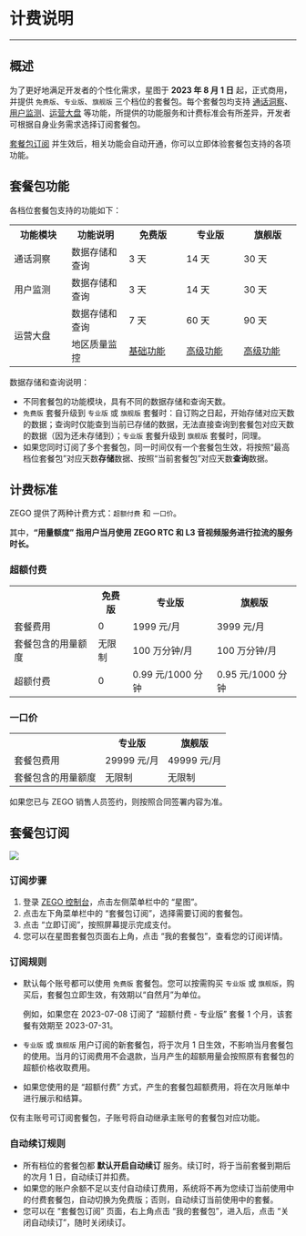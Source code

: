 # 计费说明

- - -

## 概述

为了更好地满足开发者的个性化需求，星图于 **2023 年 8 月 1 日** 起，正式商用，并提供 `免费版`、`专业版`、`旗舰版` 三个档位的套餐包。每个套餐包均支持 [通话洞察](./../Guides/Communication%20Insights/Function%20introduction.mdx)、[用户监测](./../Guides/User%20behavior%20monitoring.mdx)、[运营大盘](./../Guides/Operations%20Dashboard/Function%20introduction.mdx) 等功能，所提供的功能服务和计费标准会有所差异，开发者可根据自身业务需求选择订阅套餐包。

[套餐包订阅](#套餐包订阅) 并生效后，相关功能会自动开通，你可以立即体验套餐包支持的各项功能。

## 套餐包功能

各档位套餐包支持的功能如下：

<table>
  <colgroup>
    <col width="20%" />
    <col width="20%" />
    <col width="20%" />
    <col width="20%" />
    <col width="20%" />
  </colgroup>
<tbody><tr>
<th>功能模块</th>
<th>功能说明</th>
<th>免费版</th>
<th>专业版</th>
<th>旗舰版</th>
</tr>
<tr>
<td>通话洞察</td>
<td>数据存储和查询</td>
<td>3 天</td>
<td>14 天</td>
<td>30 天</td>
</tr>
<tr>
<td>用户监测</td>
<td>数据存储和查询</td>
<td>3 天</td>
<td>14 天</td>
<td>30 天</td>
</tr>
<tr>
<td rowspan="2">运营大盘</td>
<td>数据存储和查询</td>
<td>7 天</td>
<td>60 天</td>
<td>90 天</td>
</tr>
<tr>
<td>地区质量监控</td>
<td><a href="./../Guides/Operations%20Dashboard/Function%20introduction.mdx" target="blank">基础功能</a></td>
<td><a href="./../Guides/Operations%20Dashboard/Regional%20quality(Pro).mdx" target="blank">高级功能</a></td>
<td><a href="./../Guides/Operations%20Dashboard/Regional%20quality(Pro).mdx" target="blank">高级功能</a></td>
</tr>
</tbody></table>

<Note title="说明">

数据存储和查询说明：

- 不同套餐包的功能模块，具有不同的数据存储和查询天数。
- `免费版` 套餐升级到 `专业版` 或 `旗舰版` 套餐时：自订购之日起，开始存储对应天数的数据；查询时仅能查到当前已存储的数据，无法直接查询到套餐包对应天数的数据（因为还未存储到）；`专业版` 套餐升级到 `旗舰版` 套餐时，同理。
- 如果您同时订阅了多个套餐包，同一时间仅有一个套餐包生效，将按照“最高档位套餐包”对应天数**存储**数据、按照“当前套餐包”对应天数**查询**数据。
</Note>



## 计费标准

ZEGO 提供了两种计费方式：`超额付费` 和 `一口价`。

其中，**“用量额度” 指用户当月使用 ZEGO RTC 和 L3 音视频服务进行拉流的服务时长。**

### 超额付费

<table>
<tbody><tr>
<th></th>
<th>免费版</th>
<th>专业版</th>
<th>旗舰版</th>
</tr>
<tr>
<td>套餐费用</td>
<td>0</td>
<td>1999 元/月</td>
<td>3999 元/月</td>
</tr>
<tr>
<td>套餐包含的用量额度</td>
<td>无限制</td>
<td>100 万分钟/月</td>
<td>100 万分钟/月</td>
</tr>
<tr>
<td>超额付费</td>
<td>0</td>
<td>0.99 元/1000 分钟</td>
<td>0.95 元/1000 分钟</td>
</tr>
</tbody></table>

### 一口价

<table>
<tbody><tr>
<th></th>
<th>专业版</th>
<th>旗舰版</th>
</tr>
<tr>
<td>套餐包费用</td>
<td>29999 元/月</td>
<td>49999 元/月</td>
</tr>
<tr>
<td>套餐包含的用量额度</td>
<td>无限制</td>
<td>无限制</td>
</tr>
</tbody></table>


<Note title="说明">

如果您已与 ZEGO 销售人员签约，则按照合同签署内容为准。
</Note>


## 套餐包订阅

<Frame width="80%" height="auto" caption="">
  <img src="https://storage.zego.im/sdk-doc/Pics/Prism/billing.jpeg" />
</Frame>

### 订阅步骤

1. 登录 [ZEGO 控制台](https://console.zego.im/)，点击左侧菜单栏中的 “星图”。
2. 点击左下角菜单栏中的 “套餐包订阅”，选择需要订阅的套餐包。
3. 点击 “立即订阅”，按照屏幕提示完成支付。
4. 您可以在星图套餐包页面右上角，点击 “我的套餐包”，查看您的订阅详情。

### 订阅规则

- 默认每个账号都可以使用 `免费版` 套餐包。您可以按需购买 `专业版` 或 `旗舰版`，购买后，套餐包立即生效，有效期以“自然月”为单位。

    例如，如果您在 2023-07-08 订阅了 “超额付费 - 专业版” 套餐 1 个月，该套餐有效期至 2023-07-31。

- `专业版` 或 `旗舰版` 用户订阅的新套餐包，将于次月 1 日生效，不影响当月套餐包的使用。当月的订阅费用不会退款，当月产生的超额用量会按照原有套餐包的超额价格收取费用。

- 如果您使用的是 “超额付费” 方式，产生的套餐包超额费用，将在次月账单中进行展示和结算。

<Note title="说明">


仅有主账号可订阅套餐包，子账号将自动继承主账号的套餐包对应功能。
</Note>


### 自动续订规则

- 所有档位的套餐包都 **默认开启自动续订** 服务。续订时，将于当前套餐到期后的次月 1 日，自动续订并扣费。
- 如果您的账户余额不足以支付自动续订费用，系统将不再为您续订当前使用中的付费套餐包，自动切换为免费版；否则，自动续订当前使用中的套餐。
- 您可以在 “套餐包订阅” 页面，右上角点击 “我的套餐包”，进入后，点击 “关闭自动续订”，随时关闭续订。
